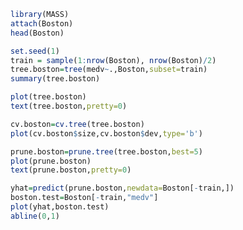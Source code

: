 ```r
library(MASS)
attach(Boston)
head(Boston)
```

```r
set.seed(1)
train = sample(1:nrow(Boston), nrow(Boston)/2)
tree.boston=tree(medv~.,Boston,subset=train)
summary(tree.boston)

plot(tree.boston)
text(tree.boston,pretty=0)
```

```r
cv.boston=cv.tree(tree.boston)
plot(cv.boston$size,cv.boston$dev,type='b')
```

```r
prune.boston=prune.tree(tree.boston,best=5)
plot(prune.boston)
text(prune.boston,pretty=0)
```

```r
yhat=predict(prune.boston,newdata=Boston[-train,])
boston.test=Boston[-train,"medv"]
plot(yhat,boston.test)
abline(0,1)
```

